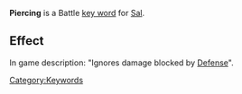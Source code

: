 '''Piercing''' is a Battle [[Key Words|key word]] for [[Sal]].

==Effect==
In game description: "Ignores damage blocked by [[Defense]]".

[[Category:Keywords]]
